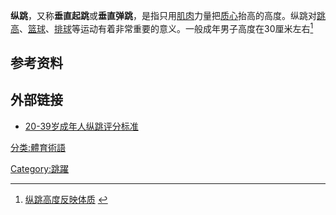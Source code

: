 '''纵跳'''，又称'''垂直起跳'''或'''垂直弹跳'''，是指只用[[肌肉|肌肉]]力量把[[质心|质心]]抬高的高度。纵跳对[[跳高|跳高]]、[[篮球|篮球]]、[[排球|排球]]等运动有着非常重要的意义。一般成年男子高度在30厘米左右<ref>[http://paper.people.com.cn/smsb/html/2008-04/29/content_48379451.htm 纵跳高度反映体质] {{webarchive|url=https://web.archive.org/web/20160304090952/http://paper.people.com.cn/smsb/html/2008-04/29/content_48379451.htm |date=2016-03-04 }}</ref>  

==参考资料==
{{reflist}}

==外部链接==
*[http://www.sport.gov.cn/n16/n41308/n41323/n41345/n41426/n42527/n42587/n171344.files/n699450.doc 20-39岁成年人纵跳评分标准] {{Wayback|url=http://www.sport.gov.cn/n16/n41308/n41323/n41345/n41426/n42527/n42587/n171344.files/n699450.doc |date=20160304185745 }}

[[分类:體育術語|分类:體育術語]]
[[Category:跳躍|Category:跳躍]]